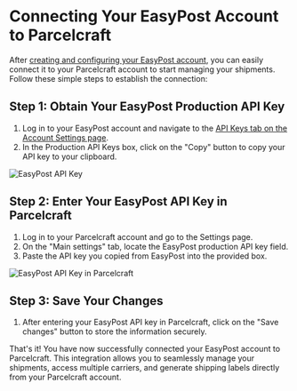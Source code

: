 # Connecting Your EasyPost Account to Parcelcraft

After [creating and configuring your EasyPost account](/getting-started/setup-easypost), you can easily connect it to your Parcelcraft account to start managing your shipments. Follow these simple steps to establish the connection:

## Step 1: Obtain Your EasyPost Production API Key

1. Log in to your EasyPost account and navigate to the [API Keys tab on the Account Settings page](https://www.easypost.com/account/settings?tab=api-keys).
2. In the Production API Keys box, click on the "Copy" button to copy your API key to your clipboard.

![EasyPost API Key](./../../public/images/easypost-api-key.png)

## Step 2: Enter Your EasyPost API Key in Parcelcraft

1. Log in to your Parcelcraft account and go to the Settings page.
2. On the "Main settings" tab, locate the EasyPost production API key field.
3. Paste the API key you copied from EasyPost into the provided box.

![EasyPost API Key in Parcelcraft](./../../public/images/easypost-api-key-in-parcelcraft.png)

## Step 3: Save Your Changes

1. After entering your EasyPost API key in Parcelcraft, click on the "Save changes" button to store the information securely.

That's it! You have now successfully connected your EasyPost account to Parcelcraft. This integration allows you to seamlessly manage your shipments, access multiple carriers, and generate shipping labels directly from your Parcelcraft account.
